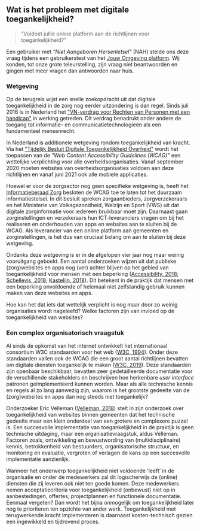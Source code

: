 ## Wat is het probleem met digitale toegankelijkheid?

> “Voldoet jullie online platform aan de richtlijnen voor toegankelijkheid?”

Een gebruiker met _"Niet Aangeboren Hersenletsel"_ (NAH) stelde ons deze vraag tijdens een gebruikerstest van het [Jouw Omgeving platform](https://www.jouwomgeving.nl/het-platform/). Wij konden, tot onze grote teleurstelling, zijn vraag niet beantwoorden en gingen met meer vragen dan antwoorden naar huis.

### Wetgeving

Op de terugreis wijst een snelle zoekopdracht uit dat digitale toegankelijkheid in de zorg nog eerder uitzondering is dan regel. Sinds juli 2016 is in Nederland het ["VN-verdrag voor Rechten van Personen met een handicap"](https://www.mensenrechten.nl/en/node/918) in werking getreden. Dit verdrag benadrukt onder andere de toegang tot informatie- en communicatietechnologieën als een fundamenteel mensenrecht.

In Nederland is additionele wetgeving rondom toegankelijkheid van kracht. Via het ["Tijdelijk Besluit Digitale Toegankelijkheid Overheid"](https://medium.com/r/?url=https%3A%2F%2Fwww.digitoegankelijk.nl%2Fbeleid%2Fwet-en-regelgeving%2Fhuidig-beleid-besluit-digitale-toegankelijkheid) wordt het toepassen van de _"Web Content Accessibility Guidelines (WCAG)"_ een wettelijke verplichting voor alle overheidsorganisaties. Vanaf september 2020 moeten websites van overheidsorganisaties voldoen aan deze richtlijnen en vanaf juni 2021 ook alle mobiele applicaties.

Hoewel er voor de zorgsector nog geen specifieke wetgeving is, heeft het [Informatieberaad Zorg](https://www.informatieberaadzorg.nl/actueel/nieuws/2018/12/12/digitale-toegankelijkheid-in-de-zorg-wordt-het-nieuwe-normaal) besloten de WCAG toe te laten tot het duurzaam informatiestelsel. In dit besluit spreken zorgaanbieders, zorgverzekeraars en het Ministerie van Volksgezondheid, Welzijn en Sport (VWS) uit dat digitale zorginformatie voor iedereen bruikbaar moet zijn. Daarnaast gaan zorginstellingen en verzekeraars hun ICT-leveranciers vragen om bij het realiseren en onderhouden van apps en websites aan te sluiten bij de WCAG. Als leverancier van een online platform aan gemeenten en zorginstellingen, is het dus van cruciaal belang om aan te sluiten bij deze wetgeving.

Ondanks deze wetgeving is er in de afgelopen vier jaar nog maar weinig vooruitgang geboekt. Een aantal onderzoeken wijzen uit dat publieke (zorg)websites en apps nog (ver) achter blijven op het gebied van toegankelijkheid voor mensen met een beperking ([Accessibility, 2018](https://www.accessibility.nl/nieuws/2018/01/digitale-toegankelijkheid-in-de-zorg-kan-beter); [Schellevis, 2018](https://nos.nl/artikel/2213251-vrijwel-alle-zorgsites-schieten-tekort-voor-blinden-en-doven.html); [Kastelijn, 2018](https://nos.nl/artikel/2252987-webwinkels-slecht-toegankelijk-voor-blinden-ik-verzuip-in-zo-n-site.html)). Dit betekent in de praktijk dat mensen met een beperking onvoldoende of helemaal niet zelfstandig gebruik kunnen maken van deze websites en apps.

Hoe kan het dat iets dat wettelijk verplicht is nog maar door zo weinig organisaties wordt nageleefd? Welke factoren zijn van invloed op de toegankelijkheid van websites?

### Een complex organisatorisch vraagstuk

Al sinds de opkomst van het internet ontwikkelt het internationaal consortium W3C standaarden voor het web ([W3C, 1994](https://www.w3.org/)). Onder deze standaarden vallen ook de WCAG die een groot aantal richtlijnen bevatten om digitale diensten toegankelijk te maken ([W3C, 2019](https://www.w3.org/)). Deze standaarden zijn openbaar beschikbaar, bevatten zeer gedetailleerde documentatie voor de verschillende stakeholders en beschrijven hoe herkenbare _user interface_ patronen geïmplementeerd kunnen worden. Maar als alle technische kennis en regels al zo lang aanwezig zijn, waarom is het grootste gedeelte van de (zorg)websites en apps dan nog steeds niet toegankelijk?

Onderzoeker Eric Velleman ([Velleman, 2018](https://www.accessibility.nl/content/documents/PROEFSCHRIFT_ERIC_VELLEMAN_def.pdf)) stelt in zijn onderzoek over toegankelijkheid van websites binnen gemeenten dat het technische gedeelte maar een klein onderdeel van een grotere en complexere puzzel is. Een succesvolle implementatie van toegankelijkheid in de praktijk is geen technische uitdaging, maar een organisatievraagstuk, aldus Velleman. Factoren zoals, ontwikkeling en bewustwording van (multidisciplinaire) kennis, betrokkenheid van bestuurders, organisatorische structuur, en monitoring en evaluatie, vergroten of verlagen de kans op een succesvolle implementatie aanzienlijk.

Wanneer het onderwerp toegankelijkheid niet voldoende ‘leeft’ in de organisatie en onder de medewerkers zal dit logischerwijs de (online) diensten die zij leveren ook niet ten goede komen. Deze medewerkers nemen acceptatiecriteria voor toegankelijkheid (onbewust) niet op in aanbestedingen, offertes, projectplannen en functionele documentatie. Eenmaal vergeten? Dan wordt het bijna onmogelijk om toegankelijkheid later nog te prioriteren ten opzichte van ander werk. Toegankelijkheid met terugwerkende kracht implementeren is daarnaast kosten-technisch gezien een ingewikkeld en tijdrovend proces.

